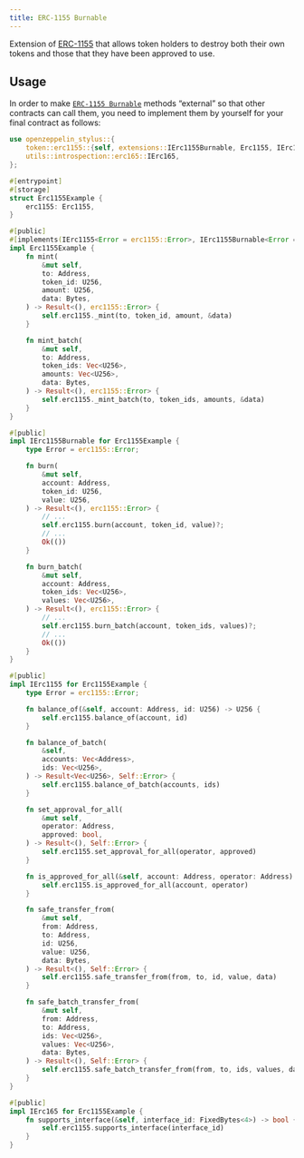```yaml
---
title: ERC-1155 Burnable
---
```


Extension of [ERC-1155](erc1155.mdx) that allows token holders to destroy both their
own tokens and those that they have been approved to use.

## Usage

In order to make [`ERC-1155 Burnable`](https://docs.rs/openzeppelin-stylus/0.2.0/openzeppelin_stylus/token/erc1155/extensions/burnable/index.html) methods “external” so that other contracts can call them, you need to implement them by yourself for your final contract as follows:

```rust
use openzeppelin_stylus::{
    token::erc1155::{self, extensions::IErc1155Burnable, Erc1155, IErc1155},
    utils::introspection::erc165::IErc165,
};

#[entrypoint]
#[storage]
struct Erc1155Example {
    erc1155: Erc1155,
}

#[public]
#[implements(IErc1155<Error = erc1155::Error>, IErc1155Burnable<Error = erc1155::Error>, IErc165)]
impl Erc1155Example {
    fn mint(
        &mut self,
        to: Address,
        token_id: U256,
        amount: U256,
        data: Bytes,
    ) -> Result<(), erc1155::Error> {
        self.erc1155._mint(to, token_id, amount, &data)
    }

    fn mint_batch(
        &mut self,
        to: Address,
        token_ids: Vec<U256>,
        amounts: Vec<U256>,
        data: Bytes,
    ) -> Result<(), erc1155::Error> {
        self.erc1155._mint_batch(to, token_ids, amounts, &data)
    }
}

#[public]
impl IErc1155Burnable for Erc1155Example {
    type Error = erc1155::Error;

    fn burn(
        &mut self,
        account: Address,
        token_id: U256,
        value: U256,
    ) -> Result<(), erc1155::Error> {
        // ...
        self.erc1155.burn(account, token_id, value)?;
        // ...
        Ok(())
    }

    fn burn_batch(
        &mut self,
        account: Address,
        token_ids: Vec<U256>,
        values: Vec<U256>,
    ) -> Result<(), erc1155::Error> {
        // ...
        self.erc1155.burn_batch(account, token_ids, values)?;
        // ...
        Ok(())
    }
}

#[public]
impl IErc1155 for Erc1155Example {
    type Error = erc1155::Error;

    fn balance_of(&self, account: Address, id: U256) -> U256 {
        self.erc1155.balance_of(account, id)
    }

    fn balance_of_batch(
        &self,
        accounts: Vec<Address>,
        ids: Vec<U256>,
    ) -> Result<Vec<U256>, Self::Error> {
        self.erc1155.balance_of_batch(accounts, ids)
    }

    fn set_approval_for_all(
        &mut self,
        operator: Address,
        approved: bool,
    ) -> Result<(), Self::Error> {
        self.erc1155.set_approval_for_all(operator, approved)
    }

    fn is_approved_for_all(&self, account: Address, operator: Address) -> bool {
        self.erc1155.is_approved_for_all(account, operator)
    }

    fn safe_transfer_from(
        &mut self,
        from: Address,
        to: Address,
        id: U256,
        value: U256,
        data: Bytes,
    ) -> Result<(), Self::Error> {
        self.erc1155.safe_transfer_from(from, to, id, value, data)
    }

    fn safe_batch_transfer_from(
        &mut self,
        from: Address,
        to: Address,
        ids: Vec<U256>,
        values: Vec<U256>,
        data: Bytes,
    ) -> Result<(), Self::Error> {
        self.erc1155.safe_batch_transfer_from(from, to, ids, values, data)
    }
}

#[public]
impl IErc165 for Erc1155Example {
    fn supports_interface(&self, interface_id: FixedBytes<4>) -> bool {
        self.erc1155.supports_interface(interface_id)
    }
}
```
